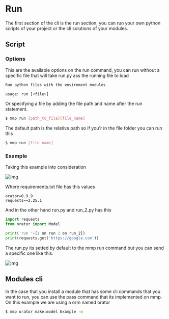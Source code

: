 
# Run
<Subtitle title="Scripts and Modules cli"/>

The first section of the cli is the run section, you can run your own python scripts
of your project or the cli solutions of your modules.

## Script

### Options

This are the available options on the run command, you can run without a specific
file that will take run.py ass the running file to load

```bash
Run python files with the enviroment modules

usage: run [<file>]
```

Or specifying a file by adding the file path and name after the run statement.

```bash
$ mmp run [path_to_file][file_name]
```

The default path is the relative path so if you'r in the file folder you can run
this

```bash
$ mmp run [file_name]
```

### Example

Taking this example into consideration

![img](/examples/run/code_structure.png)

Where requirements.txt file has this values

```text
orator=0.9.9
requests==2.25.1
```

And in the other hand run.py and run_2.py has this

```python
import requests
from orator import Model

print('run '+[1 on run 2 on run_2])
print(requests.get('https://google.com'))
```

The run.py its setted by default to the mmp run command but you can send a specific
one like this.

![img](/examples/run/run_scripts.png)

## Modules cli

In the case that you install a module that has some cli commands that you want to
run, you can use the pass command that its implemented on mmp. On this example we
are using a orm named orator

```bash
$ mmp orator make:model Example -m
```
